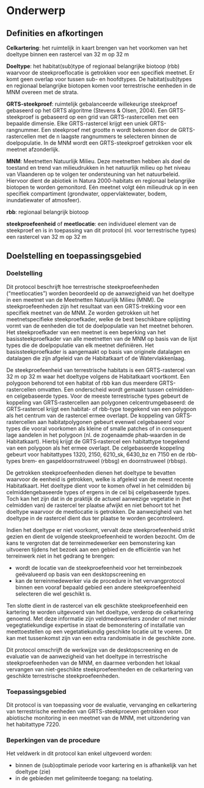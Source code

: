 # Onderwerp

## Definities en afkortingen

```{=html}
<!--
Definities van begrippen en afkortingen die noodzakelijk zijn om dit document te begrijpen en het protocol op een gepaste manier te kunnen uitvoeren.
-->
```

**Celkartering**: het ruimtelijk in kaart brengen van het voorkomen van het doeltype binnen een rastercel van 32 m op 32 m

**Doeltype**: het habitat(sub)type of regionaal belangrijke biotoop (rbb) waarvoor de steekproeflocatie is getrokken voor een specifiek meetnet.
Er komt geen overlap voor tussen sub- en hoofdtypes.
De habitat(sub)types en regionaal belangrijke biotopen komen voor terrestrische eenheden in de MNM overeen met de strata.

**GRTS-steekproef**: ruimtelijk gebalanceerde willekeurige steekproef gebaseerd op het GRTS algoritme (Stevens & Olsen, 2004).
Een GRTS-steekproef is gebaseerd op een grid van GRTS-rastercellen met een bepaalde dimensie.
Elke GRTS-rastercel krijgt een uniek GRTS-rangnummer.
Een steekproef met grootte n wordt bekomen door de GRTS-rastercellen met de n laagste rangnummers te selecteren binnen de doelpopulatie.
In de MNM wordt een GRTS-steekproef getrokken voor elk meetnet afzonderlijk.

**MNM**: Meetnetten Natuurlijk Milieu.
Deze meetnetten hebben als doel de toestand en trend van milieudrukken in het natuurlijk milieu op het niveau van Vlaanderen op te volgen ter ondersteuning van het natuurbeleid.
Hiervoor dient de abiotiek in Natura 2000-habitats en regionaal belangrijke biotopen te worden gemonitord.
Eén meetnet volgt één milieudruk op in een specifiek compartiment (grondwater, oppervlaktewater, bodem, inundatiewater of atmosfeer).

**rbb**: regionaal belangrijk biotoop

**steekproefeenheid** of **meetlocatie**: een individueel element van de steekproef en is in toepassing van dit protocol (nl. voor terrestrische types) een rastercel van 32 m op 32 m

## Doelstelling en toepassingsgebied

```{=html}
<!--
Doelstelling: omschrijving in woorden waarvoor het protocol dient.
Voorbeelden wat er met de gegevens kan gedaan worden.
Probeer de doelstelling zo veel mogelijk generiek te beschrijven en vermijd projectspecifieke doelstellingen.
Toepassingsgebied: bespreek hier onder welke condities het protocol kan gebruikt worden.
-->
```

### Doelstelling

Dit protocol beschrijft hoe terrestrische steekproefeenheden ("meetlocaties") worden beoordeeld op de aanwezigheid van het doeltype in een meetnet van de Meetnetten Natuurlijk Milieu (MNM).
De steekproefeenheden zijn het resultaat van een GRTS-trekking voor een specifiek meetnet van de MNM.
Ze worden getrokken uit het meetnetspecifieke steekproefkader, welke de best beschikbare oplijsting vormt van de eenheden die tot de doelpopulatie van het meetnet behoren.
Het steekproefkader van een meetnet is een beperking van het basissteekproefkader van alle meetnetten van de MNM op basis van de lijst types die de doelpopulatie van elk meetnet definiëren.
Het basissteekproefkader is aangemaakt op basis van originele datalagen en datalagen die zijn afgeleid van de Habitatkaart of de Watervlakkenlaag.

De steekproefeenheid van terrestrische habitats is een GRTS-rastercel van 32 m op 32 m waar het doeltype volgens de Habitatkaart voortkomt.
Een polygoon behorend tot een habitat of rbb kan dus meerdere GRTS-rastercellen omvatten.
Een onderscheid wordt gemaakt tussen celmidden- en celgebaseerde types.
Voor de meeste terrestrische types gebeurt de koppeling van GRTS‐rastercellen aan polygonen celcentrumgebaseerd: de GRTS‐rastercel krijgt een habitat- of rbb-type toegekend van een polygoon als het centrum van de rastercel ermee overlapt.
De koppeling van GRTS‐rastercellen aan habitatpolygonen gebeurt evenwel celgebaseerd voor types die vooral voorkomen als kleine of smalle patches of in consequent lage aandelen in het polygoon (nl. de zogenaamde phab‐waarden in de Habitatkaart).
Hierbij krijgt de GRTS‐rastercel een habitattype toegekend van een polygoon als het ermee overlapt.
De celgebaseerde koppeling gebeurt voor habitattypes 1320, 2150, 6210_sk, 6430_bz en 7150 en de rbb‐types brem‐ en gaspeldoornstruweel (rbbsg) en doornstruweel (rbbsp).

De getrokken steekproefeenheden dienen het doeltype te bevatten waarvoor de eenheid is getrokken, welke is afgeleid van de meest recente Habitatkaart.
Het doeltype dient voor te komen ofwel in het celmidden bij celmiddengebaseerde types of ergens in de cel bij celgebaseerde types.
Toch kan het zijn dat in de praktijk de actueel aanwezige vegetatie in (het celmidden van) de rastercel ter plaatse afwijkt en niet behoort tot het doeltype waarvoor de meetlocatie is getrokken.
De aanwezigheid van het doeltype in de rastercel dient dus ter plaatse te worden gecontroleerd.

Indien het doeltype er niet voorkomt, vervalt deze steekproefeenheid strikt gezien en dient de volgende steekproefeenheid te worden bezocht.
Om de kans te vergroten dat de terreinmedewerker een bemonstering kan uitvoeren tijdens het bezoek aan een gebied en de efficiëntie van het terreinwerk niet in het gedrang te brengen:

-   wordt de locatie van de steekproefeenheid voor het terreinbezoek geëvalueerd op basis van een desktopscreening en
-   kan de terreinmedewerker via de procedure in het vervangprotocol binnen een vooraf bepaald gebied een andere steekproefeenheid selecteren die wel geschikt is.

Ten slotte dient in de rastercel van elk geschikte steekproefeenheid een kartering te worden uitgevoerd van het doeltype, verderop de celkartering genoemd.
Met deze informatie zijn veldmedewerkers zonder of met minder vegegtatiekundige expertise in staat de bemonstering of installatie van meettoestellen op een vegetatiekundig geschikte locatie uit te voeren.
Dit kan met tussenkomst zijn van een extra randomisatie in de geschikte zone.

Dit protocol omschrijft de werkwijze van de desktopscreening en de evaluatie van de aanwezigheid van het doeltype in terrestrische steekproefeenheden van de MNM, en daarmee verbonden het lokaal vervangen van niet-geschikte steekproefeenheden en de celkartering van geschikte terrestrische steekproefeenheden.

### Toepassingsgebied

Dit protocol is van toepassing voor de evaluatie, vervanging en celkartering van terrestrische eenheden van GRTS-steekproeven getrokken voor abiotische monitoring in een meetnet van de MNM, met uitzondering van het habitattype 7220.

### Beperkingen van de procedure

Het veldwerk in dit protocol kan enkel uitgevoerd worden:

-   binnen de (sub)optimale periode voor kartering en is afhankelijk van het doeltype (zie)
-   in de gebieden met gelimiteerde toegang: na toelating.

<!-- description: start -->

<!-- description: end -->
